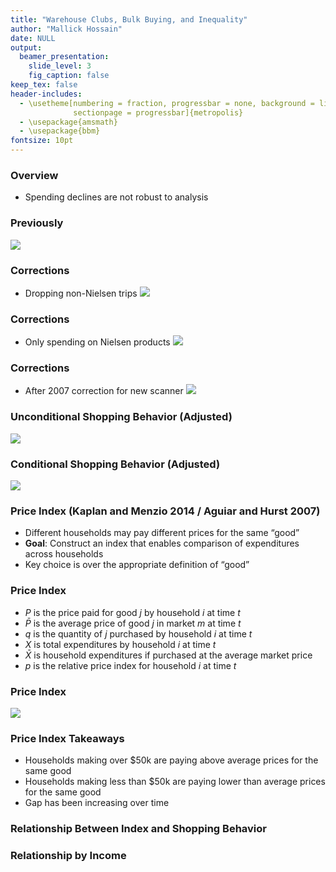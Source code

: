 ```yaml
---
title: "Warehouse Clubs, Bulk Buying, and Inequality"
author: "Mallick Hossain"
date: NULL
output:
  beamer_presentation:
    slide_level: 3
    fig_caption: false
keep_tex: false
header-includes:
  - \usetheme[numbering = fraction, progressbar = none, background = light, 
              sectionpage = progressbar]{metropolis}
  - \usepackage{amsmath}
  - \usepackage{bbm}
fontsize: 10pt
---
```


### Overview
* Spending declines are not robust to analysis


### Previously
![](../code/5_figures/allNielsenTrips.png)

### Corrections
* Dropping non-Nielsen trips
![](../code/5_figures/onlyNielsenTrips.png)

### Corrections
* Only spending on Nielsen products
![](../code/5_figures/onlyNielsenPurchases.png)

### Corrections
* After 2007 correction for new scanner
![](../code/5_figures/onlyNielsenPurchasesPost2007.png)

### Unconditional Shopping Behavior (Adjusted)
![](../code/5_figures/nielsenChannelPropensitiesSpend.png)

### Conditional Shopping Behavior (Adjusted)
![](../code/5_figures/nielsenChannelPropensitiesSpendConditional.png)

### Price Index (Kaplan and Menzio 2014 / Aguiar and Hurst 2007)
* Different households may pay different prices for the same "good"
* **Goal**: Construct an index that enables comparison of expenditures across households
* Key choice is over the appropriate definition of "good"

### Price Index

\begin{align*}
X_{it} &= \sum_{j} P_{jit} q_{jit} \\
\bar{X}_{it} &= \sum_{j} \bar{P}_{jmt} q_{jit} \\
p_{it} &= \frac{X_{it}}{\bar{X}_{it}}
\end{align*}

* $P$ is the price paid for good $j$ by household $i$ at time $t$
* $\bar{P}$ is the average price of good $j$ in market $m$ at time $t$
* $q$ is the quantity of $j$ purchased by household $i$ at time $t$
* $X$ is total expenditures by household $i$ at time $t$
* $\bar{X}$ is household expenditures if purchased at the average market price
* $p$ is the relative price index for household $i$ at time $t$

### Price Index
![](../code/5_figures/hhPriceIndex.png)

### Price Index Takeaways
* Households making over \$50k are paying above average prices for the same good
* Households making less than \$50k are paying lower than average prices for the same good
* Gap has been increasing over time

### Relationship Between Index and Shopping Behavior

\input{../code/5_figures/tables/table8Menzio.tex}

### Relationship by Income

\begin{table}[!htbp] \centering 
  \caption{Effect of Shopping Behavior on Price Index} 
  \label{} 
  \resizebox{0.5\textwidth}{!}{%
\begin{tabular}{@{\extracolsep{5pt}}lccc} 
\\[-1.8ex]\hline 
\hline \\[-1.8ex] 
 & \multicolumn{3}{c}{Household Price Index} \\ 
\cline{2-4} 
\\[-1.8ex] & (1) & (2) & (3)\\ 
\hline \\[-1.8ex] 
 Shopping Trips & $-$0.002$^{***}$ &  & $-$0.001$^{***}$ \\ 
  & (0.00001) &  & (0.00001) \\ 
  & & & \\ 
 Stores Visited &  & $-$0.009$^{***}$ & $-$0.004$^{***}$ \\ 
  &  & (0.0001) & (0.0001) \\ 
  & & & \\ 
 >50k & 0.037$^{***}$ & 0.037$^{***}$ & 0.035$^{***}$ \\ 
  & (0.0004) & (0.0005) & (0.0005) \\ 
  & & & \\ 
 Trips * >50k & 0.0001$^{***}$ &  & 0.0001$^{***}$ \\ 
  & (0.00001) &  & (0.00002) \\ 
  & & & \\ 
 Stores * >50k &  & 0.001$^{***}$ &  \\ 
  &  & (0.0001) &  \\ 
  & & & \\ 
 Stores * >50k &  &  & 0.0005$^{***}$ \\ 
  &  &  & (0.0001) \\ 
  & & & \\ 
\hline \\[-1.8ex] 
Observations & 2,901,150 & 2,901,150 & 2,901,150 \\ 
R$^{2}$ & 0.030 & 0.025 & 0.031 \\ 
Adjusted R$^{2}$ & 0.029 & 0.025 & 0.031 \\ 
\hline  
\hline \\[-1.8ex] 
\textit{Note:}  & \multicolumn{3}{l}{$^{*}$p$<$0.1; $^{**}$p$<$0.05; $^{***}$p$<$0.01} \\ 
 & \multicolumn{3}{l}{Market and quarter fixed effects are included.} \\ 
\end{tabular} 
}
\end{table} 
